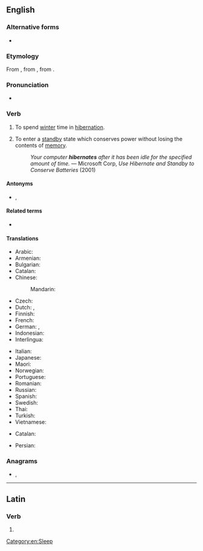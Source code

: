 ==English==

===Alternative forms===
* {{l|en|hybernate}} {{qualifier|obsolete}}

===Etymology===
From {{etyl|la|en}} {{m|la|hibernātus}}, from {{m|la|hibernō}}, from {{m|la|hībernus||winter}}.

===Pronunciation===
* {{IPA|/ˈhaɪbəˌneɪt/|lang=en}}

===Verb===
{{en-verb|hibernat}}

# {{lb|en|intransitive}} To spend [[winter]] time in [[hibernation]].
# {{lb|en|intransitive|computing}} To enter a [[standby]] state which conserves power without losing the contents of [[memory]].
#: ''Your computer '''hibernates''' after it has been idle for the specified amount of time.'' &mdash; Microsoft Corp, ''Use Hibernate and Standby to Conserve Batteries'' (2001)

====Antonyms====
* {{l|en|aestivate}}, {{l|en|estivate}}

====Related terms====
* {{l|en|hibernal}}

====Translations====
{{trans-top|winter sleep}}
* Arabic: {{t|ar|أَسْبَتَ}}
* Armenian: {{t+|hy|ձմեռել}}
* Bulgarian: {{t|bg|зимен сън|m|sc=Cyrl}}
* Catalan: {{t+|ca|hibernar}}
* Chinese:
*: Mandarin: {{t+|cmn|冬眠|tr=dōngmián|sc=Hani}}
* Czech: {{t+|cs|přezimovat}}
* Dutch: {{t+|nl|overwinteren}}, {{t|nl|een winterslaap houden}}
* Finnish: {{t|fi|horrostaa}}
* French: {{t+|fr|hiberner}}
* German: {{t|de|Winterschlaf halten}}, {{t+|de|überwintern}}
* Indonesian: {{t+|id|hibernasi}}
* Interlingua: {{t|ia|hibernar}}
{{trans-mid}}
* Italian: {{t+|it|ibernare}}
* Japanese: {{t-check|ja|冬眠|tr=とうみんする, tōmin-suru|alt=冬眠する|sc=Jpan}} <!-- was "[[冬眠]]する" - assumed inflected form or vocalised spelling; please verify if linking is acceptable. see [[User:Kephir/gadgets/xte#Translation_fixing]] -->
* Maori: {{t|mi|moemakariri}}
* Norwegian: {{t+|no|hibernere}}
* Portuguese: {{t+|pt|hibernar}}
* Romanian: {{t+|ro|hiberna}}
* Russian: {{t+|ru|зимова́ть}}
* Spanish: {{t+|es|hibernar}}
* Swedish: {{t+|sv|övervintra}}
* Thai: {{t|th|จำศีล|sc=Thai}}
* Turkish: {{t+|tr|kış uykusuna yatmak}}
* Vietnamese: {{t|vi|ngủ đông}}
{{trans-bottom}}

{{trans-top|computer standby}}
* Catalan: {{t+|ca|hibernar}}
{{trans-mid}}
* Persian: {{t+|fa|خواب زمستانی|sc=fa-Arab}}
{{trans-bottom}}

===Anagrams===
* {{l|en|breathe in}}, {{l|en|inbreathe}}

[[Category:en:Sleep]]

----

==Latin==

===Verb===
{{la-verb-form|hībernāte}}

# {{inflection of|hībernō||1|p|pres|actv|impr|lang=la}}